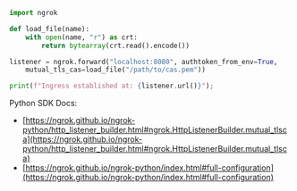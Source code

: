 ```python
import ngrok

def load_file(name):
    with open(name, "r") as crt:
        return bytearray(crt.read().encode())

listener = ngrok.forward("localhost:8080", authtoken_from_env=True,
	mutual_tls_cas=load_file("/path/to/cas.pem"))

print(f"Ingress established at: {listener.url()}");
```

Python SDK Docs:

- [https://ngrok.github.io/ngrok-python/http_listener_builder.html#ngrok.HttpListenerBuilder.mutual_tlsca](https://ngrok.github.io/ngrok-python/http_listener_builder.html#ngrok.HttpListenerBuilder.mutual_tlsca)
- [https://ngrok.github.io/ngrok-python/index.html#full-configuration](https://ngrok.github.io/ngrok-python/index.html#full-configuration)
